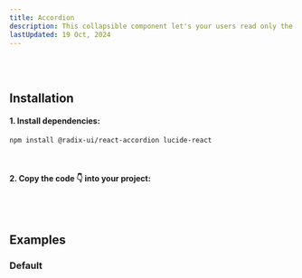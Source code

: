 ```yaml
---
title: Accordion
description: This collapsible component let's your users read only the content they care about. 😌
lastUpdated: 19 Oct, 2024
---
```


<ComponentShowcase name="accordion-style-default" />
<br />
<br />

## Installation

#### 1. Install dependencies:

```sh
npm install @radix-ui/react-accordion lucide-react
```

<br />

#### 2. Copy the code 👇 into your project:

<ComponentSource name="accordion" />

<br />
<br />

## Examples

### Default

<ComponentShowcase name="accordion-style-default" />
